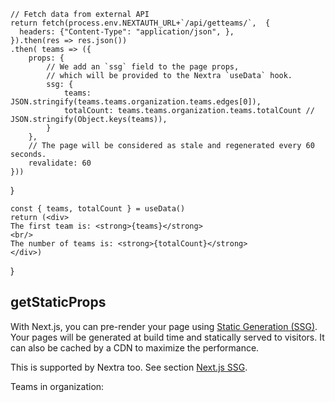 
    // Fetch data from external API
    return fetch(process.env.NEXTAUTH_URL+`/api/getteams/`,  {
      headers: {"Content-Type": "application/json", },
    }).then(res => res.json())
    .then( teams => ({
        props: {
            // We add an `ssg` field to the page props,
            // which will be provided to the Nextra `useData` hook.
            ssg: {
                teams: JSON.stringify(teams.teams.organization.teams.edges[0]),
                totalCount: teams.teams.organization.teams.totalCount // JSON.stringify(Object.keys(teams)),
            }
        },
        // The page will be considered as stale and regenerated every 60 seconds.
        revalidate: 60
    }))
}
   
    const { teams, totalCount } = useData()
    return (<div>
    The first team is: <strong>{teams}</strong>
    <br/>
    The number of teams is: <strong>{totalCount}</strong>
    </div>)
}

## getStaticProps

With Next.js, you can pre-render your page using [Static Generation (SSG)](https://nextjs.org/docs/basic-features/pages#static-generation-recommended). Your pages will be generated at build time and statically served to visitors. It can also be cached by a CDN to maximize the performance.

This is supported by Nextra too. See section [Next.js SSG](https://nextra.site/docs/guide/ssg).


Teams in organization: 

<Teams />